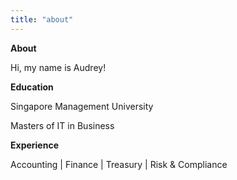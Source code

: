 ```yaml
---
title: "about"
---
```


**About**

Hi, my name is Audrey!

**Education**

Singapore Management University

Masters of IT in Business

**Experience**

Accounting \| Finance \| Treasury \| Risk & Compliance
